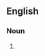 {{also|allitérations}}

==English==

===Noun===
{{head|en|noun plural form}}

# {{plural of|alliteration|lang=en}}